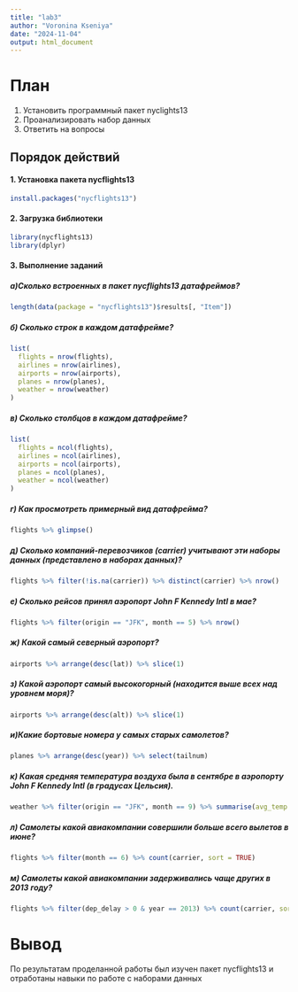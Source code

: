 ---
title: "lab3"
author: "Voronina Kseniya"
date: "2024-11-04"
output: html_document
---

# План

1.  Установить программный пакет nyclights13
2.  Проанализировать набор данных
3.  Ответить на вопросы

## Порядок действий

#### 1. Установка пакета nycflights13

```{r}
install.packages("nycflights13")
```

#### 2. Загрузка библиотеки

```{r}
library(nycflights13)
library(dplyr)
```
#### 3. Выполнение заданий

##### а)Сколько встроенных в пакет nycflights13 датафреймов?

```{r}
length(data(package = "nycflights13")$results[, "Item"])
```
##### б) Сколько строк в каждом датафрейме?

```{r}
list(
  flights = nrow(flights),
  airlines = nrow(airlines),
  airports = nrow(airports),
  planes = nrow(planes),
  weather = nrow(weather)
)
```
##### в) Сколько столбцов в каждом датафрейме?

```{r}
list(
  flights = ncol(flights),
  airlines = ncol(airlines),
  airports = ncol(airports),
  planes = ncol(planes),
  weather = ncol(weather)
)
```

##### г) Как просмотреть примерный вид датафрейма?

```{r}
flights %>% glimpse()
```

##### д) Сколько компаний-перевозчиков (carrier) учитывают эти наборы данных (представлено в наборах данных)?

```{r}
flights %>% filter(!is.na(carrier)) %>% distinct(carrier) %>% nrow()

```

##### е) Сколько рейсов принял аэропорт John F Kennedy Intl в мае?

```{r}
flights %>% filter(origin == "JFK", month == 5) %>% nrow()

```
##### ж) Какой самый северный аэропорт?

```{r}
airports %>% arrange(desc(lat)) %>% slice(1)
```
##### з) Какой аэропорт самый высокогорный (находится выше всех над уровнем моря)?

```{r}
airports %>% arrange(desc(alt)) %>% slice(1)
```

##### и)Какие бортовые номера у самых старых самолетов?

```{r}
planes %>% arrange(desc(year)) %>% select(tailnum)
```

##### к)  Какая средняя температура воздуха была в сентябре в аэропорту John F Kennedy Intl (в градусах Цельсия).

```{r}
weather %>% filter(origin == "JFK", month == 9) %>% summarise(avg_temp = mean((temp - 32) * 5 / 9, na.rm = TRUE))
```

##### л) Самолеты какой авиакомпании совершили больше всего вылетов в июне?

```{r}
flights %>% filter(month == 6) %>% count(carrier, sort = TRUE)
```

#####  м) Самолеты какой авиакомпании задерживались чаще других в 2013 году?

```{r}
flights %>% filter(dep_delay > 0 & year == 2013) %>% count(carrier, sort = TRUE)
```

# Вывод

По результатам проделанной работы был изучен пакет nycflights13 и отработаны навыки по работе с наборами данных
